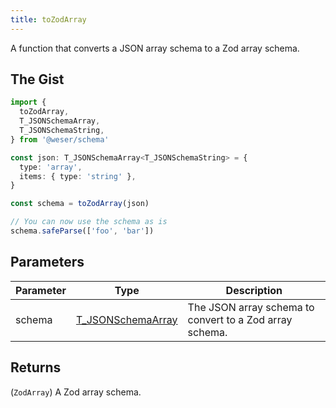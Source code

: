 ```yaml
---
title: toZodArray
---
```


A function that converts a JSON array schema to a Zod array schema.

## The Gist

```ts
import {
  toZodArray,
  T_JSONSchemaArray,
  T_JSONSchemaString,
} from '@weser/schema'

const json: T_JSONSchemaArray<T_JSONSchemaString> = {
  type: 'array',
  items: { type: 'string' },
}

const schema = toZodArray(json)

// You can now use the schema as is
schema.safeParse(['foo', 'bar'])
```

## Parameters

| Parameter | Type                                                     | Description                                             |
| --------- | -------------------------------------------------------- | ------------------------------------------------------- |
| schema    | [T_JSONSchemaArray](/schema/api/types/T_JSONSchemaArray) | The JSON array schema to convert to a Zod array schema. |

## Returns

(`ZodArray`) A Zod array schema.

